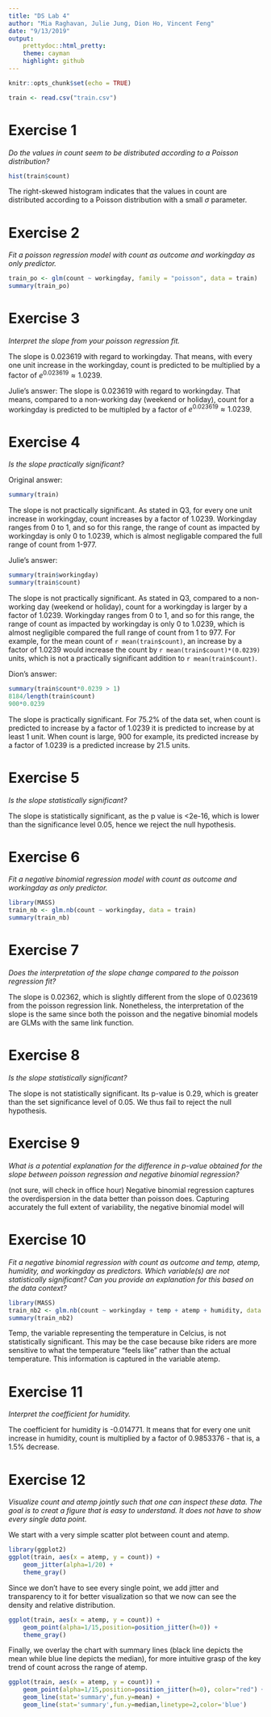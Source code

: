 ```yaml
---
title: "DS Lab 4"
author: "Mia Raghavan, Julie Jung, Dion Ho, Vincent Feng"
date: "9/13/2019"
output: 
    prettydoc::html_pretty:
    theme: cayman
    highlight: github
---
```


```r
knitr::opts_chunk$set(echo = TRUE)
```

```r
train <- read.csv("train.csv")
```


# Exercise 1

*Do the values in count seem to be distributed according to a Poisson distribution?*

```r
hist(train$count)
```

The right-skewed histogram indicates that the values in count are distributed according to a Poisson distribution with a small $\sigma$ parameter.

# Exercise 2
*Fit a poisson regression model with count as outcome and workingday as only predictor.*

```r

train_po <- glm(count ~ workingday, family = "poisson", data = train)
summary(train_po)

```


# Exercise 3
*Interpret the slope from your poisson regression fit.*

The slope is 0.023619 with regard to workingday. That means, with every one unit increase in the workingday, count is predicted to be multiplied by a factor of $e^{0.023619} \approx 1.0239$.

Julie's answer: 
The slope is 0.023619 with regard to workingday. That means, compared to a non-working day (weekend or holiday), count for a workingday is predicted to be multipled by a factor of $e^{0.023619} \approx 1.0239$.

# Exercise 4
*Is the slope practically significant?*

Original answer:

```r
summary(train)
```
The slope is not practically significant. As stated in Q3, for every one unit increase in workingday, count increases by a factor of 1.0239. Workingday ranges from 0 to 1, and so for this range, the range of count as impacted by workingday is only 0 to 1.0239, which is almost negligable compared the full range of count from 1-977. 


Julie's answer:

```r
summary(train$workingday)
summary(train$count)
```


The slope is not practically significant. As stated in Q3, compared to a non-working day (weekend or holiday), count for a workingday is larger by a factor of 1.0239. Workingday ranges from 0 to 1, and so for this range, the range of count as impacted by workingday is only 0 to 1.0239, which is almost negligible compared the full range of count from 1 to 977. For example, for the mean count of `r mean(train$count)`, an increase by a factor of 1.0239 would increase the count by `r mean(train$count)*(0.0239)` units, which is not a practically significant addition to `r mean(train$count)`.


Dion's answer: 

```r
summary(train$count*0.0239 > 1)
8184/length(train$count)
900*0.0239
```

The slope is practically significant. For 75.2% of the data set, when count is predicted to increase by a factor of 1.0239 it is predicted to increase by at least 1 unit. When count is large, 900 for example, its predicted increase by a factor of 1.0239 is a predicted increase by 21.5 units.

# Exercise 5
*Is the slope statistically significant?*

The slope is statistically significant, as the p value is <2e-16, which is lower than the significance level 0.05, hence we reject the null hypothesis.


# Exercise 6
*Fit a negative binomial regression model with count as outcome and workingday as only predictor.*

```r
library(MASS)
train_nb <- glm.nb(count ~ workingday, data = train)
summary(train_nb)
```


# Exercise 7
*Does the interpretation of the slope change compared to the poisson regression fit?*

The slope is 0.02362, which is slightly different from the slope of 0.023619 from the poisson regression link. Nonetheless, the interpretation of the slope is the same since both the poisson and the negative binomial models are GLMs with the same link function.

# Exercise 8
*Is the slope statistically significant?*

The slope is not statistically significant. Its p-value is 0.29, which is greater than the set significance level of 0.05. We thus fail to reject the null hypothesis.   

# Exercise 9
*What is a potential explanation for the difference in p-value obtained for the slope between poisson regression and negative binomial regression?*

(not sure, will check in office hour)
Negative binomial regression captures the overdispersion in the data better than poisson does. Capturing accurately the full extent of variability, the negative binomial model will  

# Exercise 10
*Fit a negative binomial regression with count as outcome and temp, atemp, humidity, and workingday as predictors. Which variable(s) are not statistically significant? Can you provide an explanation for this based on the data context?*

```r
library(MASS)
train_nb2 <- glm.nb(count ~ workingday + temp + atemp + humidity, data = train)
summary(train_nb2)
```

Temp, the variable representing the temperature in Celcius, is not statistically significant. This may be the case because bike riders are more sensitive to what the temperature "feels like" rather than the actual temperature. This information is captured in the variable atemp.

# Exercise 11
*Interpret the coefficient for humidity.*

The coefficient for humidity is -0.014771. It means that for every one unit increase in humidity, count is multiplied by a factor of 0.9853376 - that is, a 1.5% decrease.


# Exercise 12
*Visualize count and atemp jointly such that one can inspect these data. The goal is to creat a figure that is easy to understand. It does not have to show every single data point.*


We start with a very simple scatter plot between count and atemp. 

```r
library(ggplot2)
ggplot(train, aes(x = atemp, y = count)) +
    geom_jitter(alpha=1/20) +
    theme_gray()
```
Since we don't have to see every single point, we add jitter and transparency to it for better visualization so that we now can see the density and relative distribution. 

```r
ggplot(train, aes(x = atemp, y = count)) +
    geom_point(alpha=1/15,position=position_jitter(h=0)) +
    theme_gray() 
```

Finally, we overlay the chart with summary lines (black line depicts the mean while blue line depicts the median), for more intuitive grasp of the key trend of count across the range of atemp.

```r
ggplot(train, aes(x = atemp, y = count)) +
    geom_point(alpha=1/15,position=position_jitter(h=0), color="red") +
    geom_line(stat='summary',fun.y=mean) +
    geom_line(stat='summary',fun.y=median,linetype=2,color='blue') 
```



